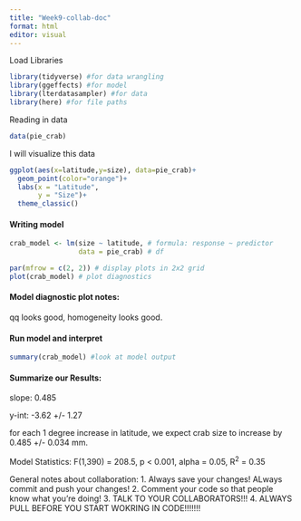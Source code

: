 ```yaml
---
title: "Week9-collab-doc"
format: html
editor: visual
---
```


Load Libraries

```r
library(tidyverse) #for data wrangling
library(ggeffects) #for model
library(lterdatasampler) #for data
library(here) #for file paths 
```

Reading in data

```r

data(pie_crab)

```

I will visualize this data

```r
ggplot(aes(x=latitude,y=size), data=pie_crab)+
  geom_point(color="orange")+
  labs(x = "Latitude",
       y = "Size")+
  theme_classic()
```

#### Writing model

```r

crab_model <- lm(size ~ latitude, # formula: response ~ predictor
                 data = pie_crab) # df

par(mfrow = c(2, 2)) # display plots in 2x2 grid 
plot(crab_model) # plot diagnostics 

```

#### Model diagnostic plot notes:

qq looks good, homogeneity looks good.

#### Run model and interpret 

```r
summary(crab_model) #look at model output
```

#### Summarize our Results:

slope: 0.485

y-int: -3.62 +/- 1.27

for each 1 degree increase in latitude, we expect crab size to increase by 0.485 +/- 0.034 mm.

Model Statistics: F(1,390) = 208.5, p \< 0.001, alpha = 0.05, R^2^ = 0.35

General notes about collaboration:
1. Always save your changes! ALways commit and push your changes! 
2. Comment your code so that people know what you're doing!
3. TALK TO YOUR COLLABORATORS!!!
4. ALWAYS PULL BEFORE YOU START WOKRING IN CODE!!!!!!!
